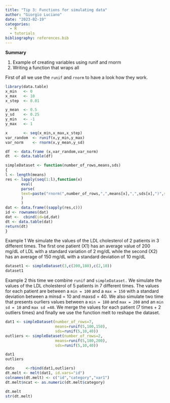 ```yaml
---
title: "Tip 3: Functions for simulating data"
author: "Giorgio Luciano"
date: "2023-02-19"
categories: 
  - R
  - tutorials
bibliography: references.bib
---
```


**Summary**

1.  Example of creating variables using runif and rnorm
2.  Writing a function that wraps all

First of all we use the `runif` and `rnorm` to have a look how they work.

```r

library(data.table)
x_min   <- 0
x_max   <- 10   
x_step  <- 0.01

y_mean  <- 0.5
y_sd    <- 0.25
y_min   <- -1
y_max   <- 1   

x       <- seq(x_min,x_max,x_step)
var_random  <- runif(x,y_min,y_max)
var_norm    <- rnorm(x,y_mean,y_sd) 

df  <- data.frame (x,var_random,var_norm)
dt  <- data.table(df)


```

```r

simpleDataset <- function(number_of_rows,means,sds)
{
l <- length(means)
res <- lapply(seq(1:l),function(x) 
	   eval(
	   parse(
	   text=paste("rnorm(",number_of_rows,",",means[x],",",sds[x],")",sep=""))
	   )
	   ) 
dat <- data.frame((sapply(res,c)))
id <- rownames(dat)
dat <-  cbind(id=id,dat)
dt <- data.table(dat)
return(dt)
}

```

Example 1 We simulate the values of the LDL cholesterol of 2 patients in 3 different times. The first one patient (X1) has an average value of 200 mg/dL of LDL with a standard variation of 2 mg/dL while the second (X2) has an average of 150 mg/dL with a standard deviation of 10 mg/dL

```r
dataset1 <- simpleDataset(3,c(200,180),c(2,10))
dataset1
```

Example 2 this time we combine `runif` and `simpleDataset.` We simulate the values of the LDL cholesterol of 5 patients in 7 different times. The values for each patient are between a `min = 100` and a `max = 150` with a standard deviation between a minsd = 10 and maxsd = 40. We also simulate two time that presents ourliers values between a `min = 180` and `max = 200` and an `min sd = 10` and `max sd =40`. We merge the values for each patient (7 times  + 2 outliers times) and finally we use the function melt to reshape the dataset.

```r
dat1 <- simpleDataset(number_of_rows=7,
					  means=runif(5,100,150),
				      sds=runif(5,10,40))
outliers <- simpleDataset(number_of_rows=2,
					  means=runif(5,180,200),
				      sds=runif(5,10,40))				  

dat1
outliers

dato     <-rbind(dat1,outliers) 
dt.melt <- melt(dat1, id.vars="id")
colnames(dt.melt) <- c("id","category","var1")
dt.melt$ncat <- as.numeric(dt.melt$category)

dt.melt
str(dt.melt)
```
